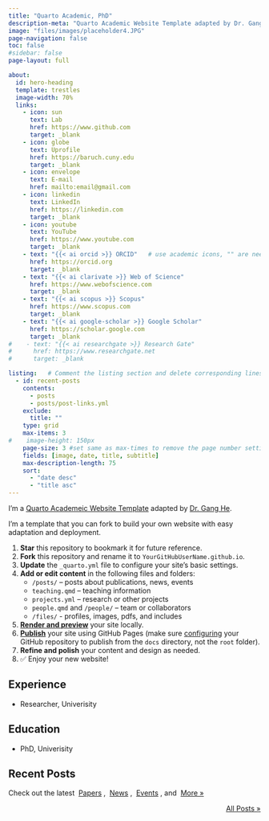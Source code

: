```yaml
---
title: "Quarto Academic, PhD"
description-meta: "Quarto Academic Website Template adapted by Dr. Gang He"
image: "files/images/placeholder4.JPG"
page-navigation: false
toc: false
#sidebar: false
page-layout: full

about:
  id: hero-heading
  template: trestles
  image-width: 70%
  links:
    - icon: sun
      text: Lab
      href: https://www.github.com
      target: _blank
    - icon: globe
      text: Uprofile
      href: https://baruch.cuny.edu
      target: _blank
    - icon: envelope
      text: E-mail
      href: mailto:email@gmail.com    
    - icon: linkedin
      text: LinkedIn
      href: https://linkedin.com
      target: _blank
    - icon: youtube
      text: YouTube
      href: https://www.youtube.com     
      target: _blank 
    - text: "{{< ai orcid >}} ORCID"   # use academic icons, "" are needed, you also need to install the fontawesome extension
      href: https://orcid.org
      target: _blank
    - text: "{{< ai clarivate >}} Web of Science"
      href: https://www.webofscience.com  
      target: _blank
    - text: "{{< ai scopus >}} Scopus"
      href: https://www.scopus.com
      target: _blank
    - text: "{{< ai google-scholar >}} Google Scholar"
      href: https://scholar.google.com
      target: _blank
#    - text: "{{< ai researchgate >}} Research Gate"
#      href: https://www.researchgate.net
#      target: _blank

listing:   # Comment the listing section and delete corresponding lines in the index.qmd file to remove the recent posts
  - id: recent-posts
    contents: 
      - posts
      - posts/post-links.yml
    exclude:
      title: ""
    type: grid
    max-items: 3
#    image-height: 150px
    page-size: 3 #set same as max-times to remove the page number setting
    fields: [image, date, title, subtitle]
    max-description-length: 75
    sort: 
      - "date desc"
      - "title asc"
---
```


:::{#hero-heading}

I'm a [Quarto Academeic Website Template](https://github.com/drganghe/quarto-academic-website-template) adapted by [Dr. Gang He](http://drganghe.github.io).

I'm a template that you can fork to build your own website with easy adaptation and deployment.

1. **Star** this repository to bookmark it for future reference.  
1. **Fork** this repository and rename it to `YourGitHubUserName.github.io`.  
1. **Update** the `_quarto.yml` file to configure your site’s basic settings.  
1. **Add or edit content** in the following files and folders:
   - `/posts/` – posts about publications, news, events  
   - `teaching.qmd` – teaching information  
   - `projects.yml` – research or other projects  
   - `people.qmd` and `/people/` – team or collaborators  
   - `/files/` - profiles, images, pdfs, and includes 
1. [**Render and preview**](https://quarto.org/docs/websites/) your site locally.  
1. [**Publish**](https://quarto.org/docs/publishing/github-pages.html) your site using GitHub Pages (make sure [configuring](https://quarto.org/docs/publishing/images/gh-pages-docs-dir.png) your GitHub repository to publish from the `docs` directory, not the `root` folder). 
1. **Refine and polish** your content and design as needed.  
1. ✅ Enjoy your new website!

## Experience

- Researcher, Univerisity

## Education

- PhD, Univerisity

:::


<!-- Delete the following section and delete corresponding lines in the yaml part to remove the recent posts -->
## Recent Posts
Check out the latest &nbsp;[Papers](posts.qmd#category=paper)&nbsp;, &nbsp;[News](posts.qmd#category=news)&nbsp;, &nbsp;[Events](posts.qmd#category=event)&nbsp;, and &nbsp;[More »](/posts.qmd)

:::{#recent-posts}
:::

<p align="right">[All Posts »](/posts.qmd)</p>